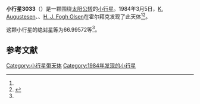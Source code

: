 {{Infobox planet
| bgcolour = #FFFFC0
| name = 3033 Holbaek
| symbol = 
| image = 
| caption = 
| discovery = yes
| discovery_ref = 
| discoverer = [[K._Augustesen|K. Augustesen]]、{{link-en|保罗·詹森|Poul Jensen (astronomer)}}、[[H._J._Fogh_Olsen|H. J. Fogh Olsen]]
| discovery_site = [[霍尔拜克|霍尔拜克]] 
| discovered = 1984年3月5日
| designations = yes
| mp_name = 
| named_after = 
| alt_names = 1984 EJ/ 1934 FK / 1964 GB / 1974 ED / 1978 NH3 / 1978 PS / 1979 XL1
| mp_category = [[主带小行星|主带小行星]]
| orbit_ref = <ref name="a">[http://ssd.jpl.nasa.gov/sbdb.cgi?sstr=3033 3033 Holbaek] {{Wayback|url=http://ssd.jpl.nasa.gov/sbdb.cgi?sstr=3033 |date=20210717064455 }}，小行星數據庫瀏覽器（JPL Small-Body Database Browser）－[[美国国家航空航天局|美国国家航空航天局]]喷气推进实验室</ref>
| epoch = 2456400.5 (2013年4月18日更新)
| aphelion = {{convert|2.4486632|AU|km|3|abbr=on|lk=out}}
| perihelion = {{convert|2.0242148|AU|km|3|abbr=on}}
| semimajor = {{convert|2.2364390|AU|km|3|abbr=on}}
| eccentricity = 0.0948938
| period = 1221.614017 [[日|日]]<br />3.34[[儒略年|儒略年]]
| avg_speed = 
| inclination = 4.73770
| asc_node = 166.92432
| mean_anomaly = 
| arg_peri = 66.99572
| satellites = 
| physical_characteristics = yes
| dimensions = 
| mass = 
| density = 
| surface_grav = 
| escape_velocity = 
| sidereal_day = 
| axial_tilt = 
| pole_ecliptic_lat = 
| pole_ecliptic_lon = 
| albedo = 
| temperatures= 
| temp_name1 = 
| mean_temp_1 = 
| max_temp_1 = 
| temp_name2 = 
| max_temp_2 = 
| spectral_type = 
| abs_magnitude = 66.99572
}}

'''小行星3033'''（{{lang-en|3033 Holbaek}}）是一颗围绕[[太阳|太阳]][[公转|公转]]的[[小行星|小行星]]。1984年3月5日，[[K._Augustesen|K. Augustesen]]、{{link-en|保罗·詹森|Poul Jensen (astronomer)}}、[[H._J._Fogh_Olsen|H. J. Fogh Olsen]]在霍尔拜克发现了此天体<ref name="a" /><ref>{{cite news|title=小行星列表|url=http://cfa-www.harvard.edu/iau/lists/NumberedMPs.txt|accessdate=2013-07-08|newspaper=哈佛大学|archive-date=2008-05-17|archive-url=https://web.archive.org/web/20080517010638/http://cfa-www.harvard.edu/iau/lists/NumberedMPs.txt|dead-url=no}}</ref>。

这颗小行星的[[绝对星等|绝对星等]]为66.99572等<ref name="a" />。

==参考文献==
{{reflist}}
{{Minor Planet Number|[[小行星3032|小行星3032]]|[[小行星3034|小行星3034]]}}

{{小天体}}

[[Category:小行星带天体|Category:小行星带天体]]
[[Category:1984年发现的小行星|Category:1984年发现的小行星]]

{{asteroid-stub}}